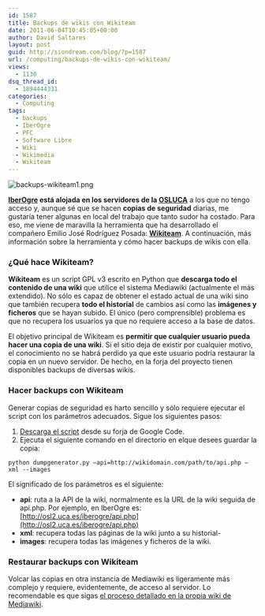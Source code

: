 ```yaml
---
id: 1587
title: Backups de wikis con Wikiteam
date: 2011-06-04T10:45:05+00:00
author: David Saltares
layout: post
guid: http://siondream.com/blog/?p=1587
url: /computing/backups-de-wikis-con-wikiteam/
views:
  - 1130
dsq_thread_id:
  - 1894444331
categories:
  - Computing
tags:
  - backups
  - IberOgre
  - PFC
  - Software Libre
  - Wiki
  - Wikimedia
  - Wikiteam
---
```


![backups-wikiteam1.png](/img/wp/backups-wikiteam1.webp)

**[IberOgre](http://osl2.uca.es/iberogre/index.php/P%C3%A1gina_Principal) está alojada en los servidores de la [OSLUCA](http://osl.uca.es/)** a los que no tengo acceso y, aunque sé que se hacen **copias de seguridad** diarias, me gustaría tener algunas en local del trabajo que tanto sudor ha costado. Para eso, me viene de maravilla la herramienta que ha desarrollado el compañero Emilio José Rodríguez Posada: **[Wikiteam](http://code.google.com/p/wikiteam/)**. A continuación, más información sobre la herramienta y cómo hacer backups de wikis con ella.

### ¿Qué hace Wikiteam?

**Wikiteam** es un script GPL v3 escrito en Python que **descarga todo el contenido de una wiki** que utilice el sistema Mediawiki (actualmente el más extendido). No sólo es capaz de obtener el estado actual de una wiki sino que también recupera **todo el historial** de cambios así como las **imágenes y ficheros** que se hayan subido. El único (pero comprensible) problema es que no recupera los usuarios ya que no requiere acceso a la base de datos.

El objetivo principal de Wikiteam es **permitir que cualquier usuario pueda hacer una copia de una wiki**. Si el sitio deja de existir por cualquier motivo, el conocimiento no se habrá perdido ya que este usuario podría restaurar la copia en un nuevo servidor. De hecho, en la forja del proyecto tienen disponibles backups de diversas wikis.

### Hacer backups con Wikiteam

Generar copias de seguridad es harto sencillo y sólo requiere ejecutar el script con los parámetros adecuados. Sigue los siguientes pasos:

1.  [Descarga el script](http://code.google.com/p/wikiteam/source/browse/trunk/dumpgenerator.py) desde su forja de Google Code.
2.  Ejecuta el siguiente comando en el directorio en elque desees guardar la copia:

```
python dumpgenerator.py –api=http://wikidomain.com/path/to/api.php –xml --images
```

El significado de los parámetros es el siguiente:

- **api**: ruta a la API de la wiki, normalmente es la URL de la wiki seguida de api.php. Por ejemplo, en IberOgre es: [http://osl2.uca.es/iberogre/api.php](http://osl2.uca.es/iberogre/api.php)
- **xml**: recupera todas las páginas de la wiki junto a su historial-
- **images**: recupera todas las imágenes y ficheros de la wiki.

### Restaurar backups con Wikiteam

Volcar las copias en otra instancia de Mediawiki es ligeramente más complejo y requiere, evidentemente, de acceso al servidor. Lo recomendable es que sigas [el proceso detallado en la propia wiki de Mediawiki](http://www.mediawiki.org/wiki/Manual:Importing_XML_dumps).
